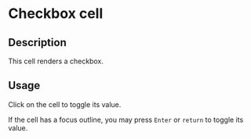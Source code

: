 # Checkbox cell

## Description

This cell renders a checkbox.

## Usage

Click on the cell to toggle its value.

If the cell has a focus outline, you may press `Enter` or `return` to toggle its value.
